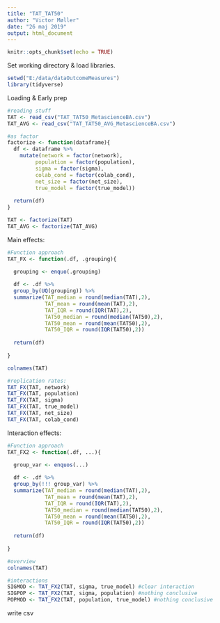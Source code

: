 ```yaml
---
title: "TAT_TAT50"
author: "Victor Møller"
date: "26 maj 2019"
output: html_document
---
```



```r
knitr::opts_chunk$set(echo = TRUE)
```

Set working directory & load libraries. 

```r

setwd("E:/data/dataOutcomeMeasures")
library(tidyverse)

```

Loading & Early prep

```r

#reading stuff 
TAT <- read_csv("TAT_TAT50_MetascienceBA.csv")
TAT_AVG <- read_csv("TAT_TAT50_AVG_MetascienceBA.csv")

#as factor
factorize <- function(dataframe){
  df <- dataframe %>%
    mutate(network = factor(network),
         population = factor(population),
         sigma = factor(sigma),
         colab_cond = factor(colab_cond),
         net_size = factor(net_size),
         true_model = factor(true_model))
  
  return(df)
}

TAT <- factorize(TAT)
TAT_AVG <- factorize(TAT_AVG)

```

Main effects: 

```r

#Function approach
TAT_FX <- function(.df, .grouping){

  grouping <- enquo(.grouping)
  
  df <- .df %>%
  group_by(UQ(grouping)) %>%
  summarize(TAT_median = round(median(TAT),2),
            TAT_mean = round(mean(TAT),2),
            TAT_IQR = round(IQR(TAT),2),
            TAT50_median = round(median(TAT50),2),
            TAT50_mean = round(mean(TAT50),2),
            TAT50_IQR = round(IQR(TAT50),2))
  
  return(df)
  
}

colnames(TAT)

#replication rates: 
TAT_FX(TAT, network)
TAT_FX(TAT, population)
TAT_FX(TAT, sigma)
TAT_FX(TAT, true_model)
TAT_FX(TAT, net_size)
TAT_FX(TAT, colab_cond)

```

Interaction effects: 

```r

#Function approach
TAT_FX2 <- function(.df, ...){

  group_var <- enquos(...)
  
  df <- .df %>%
  group_by(!!! group_var) %>%
  summarize(TAT_median = round(median(TAT),2),
            TAT_mean = round(mean(TAT),2),
            TAT_IQR = round(IQR(TAT),2),
            TAT50_median = round(median(TAT50),2),
            TAT50_mean = round(mean(TAT50),2),
            TAT50_IQR = round(IQR(TAT50),2))
  
  return(df)
  
}

#overview
colnames(TAT)

#interactions
SIGMOD <- TAT_FX2(TAT, sigma, true_model) #clear interaction 
SIGPOP <- TAT_FX2(TAT, sigma, population) #nothing conclusive
POPMOD <- TAT_FX2(TAT, population, true_model) #nothing conclusive


```

write csv 

```r



```

